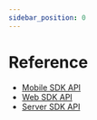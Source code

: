 ```yaml
---
sidebar_position: 0
---
```


# Reference

- [Mobile SDK API](../api/mobile)
- [Web SDK API](../api/web)
- [Server SDK API](../api/server)
